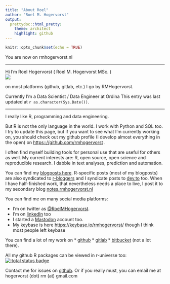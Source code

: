 ```yaml
---
title: "About Roel"
author: "Roel M. Hogervorst"
output:
  prettydoc::html_pretty:
    theme: architect
    highlight: github
---
```


```r
knitr::opts_chunk$set(echo = TRUE)
```
<meta property="og:type" content="profile">
<meta property="profile:first_name" content="Roel M.">
<meta property="profile:last_name" content="Hogervorst">
<meta property="profile:username" content="rmhogervorst"> 
<meta class="u-url" rel="me" href="http://rmhogervorst.nl/"> You are now on rmhogervorst.nl </a>


<hr>
<div class="h-card">
Hi I'm
<span class="p-name">Roel Hogervorst</span> (
  <span class="p-given-name">Roel</span>
  <abbr class="p-additional-name">M.</abbr>
  <span class="p-family-name">Hogervorst</span>
  <span class="p-honorific-suffix">MSc.</span>
)
<br>
<img class="u-photo" src="images/roel_user2017.jpg"/>

on most platforms (github, gitlab, etc.) I go by
<span class="p-nickname">RMHogervorst</span>.

Currently I'm a <span class="p-job-title">Data Scientist / Data Engineer</span> at
<span class="p-org">Ordina</span>
This entry was last updated at <span class="dt-updated">`r as.character(Sys.Date())`</span>.
<hr>

<div class="p-note">
I really like R, programming and data engineering. 


But R is not the only language in the world. I work with Python and SQL too.
I try to update this page, but if you want to see what I'm currently working on, you should check out my github profile (I develop almost everything in the open) on <https:://github.com/rmhogervorst> .

I often find myself building tools for personal use that are useful for others as well.
My current interests are: R, open source, open science and reproducible research. I dabble in text analyses, prediction and automation.


You can find my <a href="https://blog.rmhogervorst.nl" rel="me" class="u-url">blogposts here</a>. R-specific posts (most of my blogposts) are also syndicated to [r-bloggers](https://www.r-bloggers.com/author/roel-m-hogervorst/ "my posts on r-bloggers") and I syndicate posts to <a href="https://dev.to/rmhogervorst" rel="me" class="u-url">dev.to</a> too.
When I have half-finished work, that nevertheless needs a place to live, I post it to my secondary blog <a href="https://notes.rmhogervorst.nl/" rel="me" class="u-url"> notes.rmhogervorst.nl </a>

You can find me on many social media platforms:

* I'm on twitter as <a href="https://twitter.com/RoelMHogervorst" rel="me">@RoelMHogervorst</a>. 
* I'm on <a href="https://www.linkedin.com/in/rmhogervorst" rel="me">linkedIn</a> too
* I started a  <a rel="me" href="https://mastodon.world/@rmhogervorst">Mastodon</a> account too.
* My keybase is here <https://keybase.io/rmhogervorst/> though I think most people left keybase

You can find a lot of my work on
* <a href="https://github.com/RMHogervorst" rel="me">github</a>
* <a href="https://gitlab.com/rmhogervorst" rel="me">gitlab</a>
* <a href="https://bitbucket.org/RMHogervorst/" rel="me">bitbucket</a> (not a lot there).

All my github R packages can be viewed in r-universe too: [![:total status badge](https://rmhogervorst.r-universe.dev/badges/:total)](https://rmhogervorst.r-universe.dev)


Contact me for issues on <a href="https://github.com/RMHogervorst" rel="me">github</a>.
Or if you really must, you can email me at hogervorst (dot) rm (at) gmail.com
</div>
</div>
